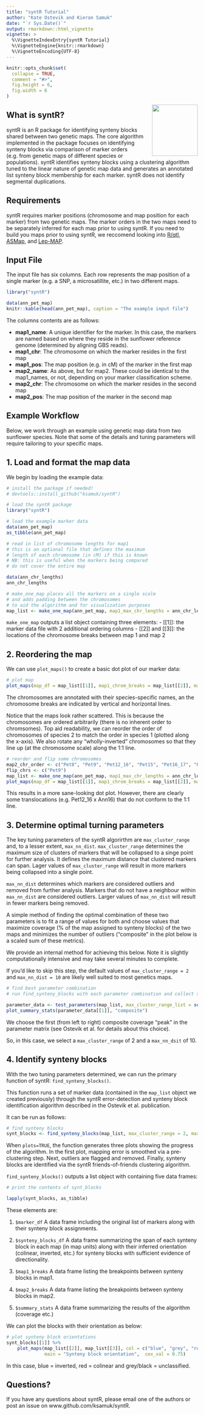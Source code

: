 ```yaml
---
title: "syntR Tutorial"
author: "Kate Ostevik and Kieran Samuk"
date: "`r Sys.Date()`"
output: rmarkdown::html_vignette
vignette: >
  %\VignetteIndexEntry{syntR Tutorial}
  %\VignetteEngine{knitr::rmarkdown}
  %\VignetteEncoding{UTF-8}
---
```


```r
knitr::opts_chunk$set(
  collapse = TRUE,
  comment = "#>",
  fig.height = 6,
  fig.width = 6
)


```
<img src="https://raw.githubusercontent.com/ksamuk/syntR/master/inst/figures/logo.png" align="right" width="120" height="135" />

## What is syntR?

syntR is an R package for identifying synteny blocks shared between two genetic maps. The core algorithm implemented in the package focuses on identifying synteny blocks via comparison of marker orders (e.g. from genetic maps of different species or populations). syntR identifies synteny blocks using a clustering algorithm tuned to the linear nature of genetic map data and generates an annotated list synteny block membership for each marker. syntR does not identify segmental duplications.

## Requirements

syntR requires marker positions (chromosome and map position for each marker) from two genetic maps. The marker orders in the two maps need to be separately inferred for each map prior to using syntR. If you need to build you maps prior to using syntR, we reccomend looking into [R/qtl](http://www.rqtl.org/), [ASMap](https://cran.r-project.org/web/packages/ASMap/index.html), and [Lep-MAP](https://sourceforge.net/p/lep-map3/wiki/LM3%20Home/).

## Input File

The input file has six columns. Each row represents the map position of a single marker (e.g. a SNP, a microsatillite, etc.) in two different maps.

```r

library("syntR")

data(ann_pet_map)
knitr::kable(head(ann_pet_map), caption = "The example input file")

```

The columns contents are as follows:

- **map1_name**: A unique identifier for the marker. In this case, the markers are named based on where they reside in the sunflower reference genome (determined by aligning GBS reads).
- **map1_chr**: The chromosome on which the marker resides in the first map 
- **map1_pos**: The map position (e.g. in cM) of the marker in the first map
- **map2_name**: As above, but for map2. These could be identical to the map1_names, or not, depending on your marker classification scheme.
- **map2_chr**: The chromosome on which the marker resides in the second map 
- **map2_pos**: The map position of the marker in the second map



## Example Workflow
Below, we work through an example using genetic map data from two sunflower species. Note that some of the details and tuning parameters will require tailoring to your specific maps. 


## 1. Load and format the map data

We begin by loading the example data:

```r
# install the package if needed!
# devtools::install_github("ksamuk/syntR")

# load the syntR package
library("syntR")

# load the example marker data
data(ann_pet_map)
as_tibble(ann_pet_map)

# read in list of chromosome lengths for map1
# this is an optional file that defines the maximum 
# length of each chromosome (in cM) if this is known
# NB: this is useful when the markers being compared 
# do not cover the entire map

data(ann_chr_lengths)
ann_chr_lengths

# make_one_map places all the markers on a single scale
# and adds padding between the chromosomes 
# to aid the algorithm and for visualization purposes
map_list <- make_one_map(ann_pet_map, map1_max_chr_lengths = ann_chr_lengths)

```

`make_one_map` outputs a list object containing three elements:
- [[1]]: the marker data file with 2 additional ordering columns
- [[2]] and [[3]]: the locations of the chromosome breaks between map 1 and map 2


## 2. Reordering the map

We can use `plot_maps()` to create a basic dot plot of our marker data:

```r
# plot map
plot_maps(map_df = map_list[[1]], map1_chrom_breaks = map_list[[2]], map2_chrom_breaks = map_list[[3]])

```

The chromosomes are annotated with their species-specific names, an the chromosome breaks are indicated by vertical and horizontal lines.

Notice that the maps look rather scattered. This is because the chromosomes are ordered arbitrarily (there is no inherent order to chromsomes). Top aid readability, we can reorder the order of chromosomes of species 2 to match the order in species 1 (plotted along the x-axis). We also rotate any "wholly-inverted" chromosomes so that they line up (at the chromosome scale) along the 1:1 line.

```r
# reorder and flip some chromosomes
map2_chr_order <- c("Pet8", "Pet9", "Pet12_16", "Pet15", "Pet16_17", "Pet17")
flip_chrs <- c("Pet9")
map_list <- make_one_map(ann_pet_map, map1_max_chr_lengths = ann_chr_lengths, map2_chr_order = map2_chr_order, flip_chrs = flip_chrs)
plot_maps(map_df = map_list[[1]], map1_chrom_breaks = map_list[[2]], map2_chrom_breaks = map_list[[3]])

```

This results in a more sane-looking dot plot. However, there are clearly some translocations (e.g. Pet12_16 x Ann16) that do not conform to the 1:1 line.



## 3. Determine optimal turning parameters 

The key tuning parameters of the syntR algorirthm are `max_cluster_range` and, to a lesser extent, `max_nn_dist`. 
`max_cluster_range` determines the maximum size of clusters of markers that will be collapsed to a singe point for further analysis. It defines the maximum distance that clustered markers can span. Lager values of `max_cluster_range` will result in more markers being collapsed into a single point.

`max_nn_dist` determines which markers are considered outliers and removed from further analysis. Markers that do not have a neighbour within `max_nn_dist` are considered outliers. Larger values of `max_nn_dist` will result in fewer markers being removed.

A simple method of finding the optimal combination of these two parameters is to fit a range of values for both and choose values that maximize coverage (% of the map assigned to synteny blocks) of the two maps and minimizes the number of outliers ("composite" in the plot below is a scaled sum of these metrics).

We provide an internal method for achieving this below. Note it is slightly computationally intensive and may take several minutes to complete.

If you'd like to skip this step, the default values of `max_cluster_range = 2` and `max_nn_dist = 10` are likely well suited to most genetics maps.

```r
# find best parameter combination
# run find_synteny_blocks with each parameter combination and collect summary statistics

parameter_data <- test_parameters(map_list, max_cluster_range_list = seq(1, 5, by = 0.5), max_nn_dist_list = seq(10, 50, by = 10))
plot_summary_stats(parameter_data[[1]], "composite")


```

We choose the first (from left to right) composite coverage “peak” in the parameter matrix (see Ostevik et al. for details about this choice).  

So, in this case, we select a `max_cluster_range` of 2 and a `max_nn_dsit` of 10. 


## 4. Identify synteny blocks

With the two tuning parameters determined, we can run the primary function of syntR: `find_synteny_blocks()`. 

This function runs a set of marker data (contained in the `map_list` object we created previously) through the syntR error-detection and synteny block identification algorithm described in the Ostevik et al. publication. 

It can be run as follows:

```r
# find synteny blocks
synt_blocks <- find_synteny_blocks(map_list, max_cluster_range = 2, max_nn_dist = 10, plots = TRUE)

```

When `plots=TRUE`, the function generates three plots showing the progress of the algorithm. In the first plot, mapping error is smoothed via a pre-clustering step. Next, outliers are flagged and removed. Finally, synteny blocks are identified via the syntR friends-of-friends clustering algorithm.

`find_synteny_blocks()` outputs a list object with containing five data frames:

```r

# print the contents of synt_blocks

lapply(synt_blocks, as_tibble)

```

These elements are:

1. `$marker_df` A data frame including the original list of markers along with their synteny block assignments.

2. `$synteny_blocks_df` A data frame summarizing the span of each synteny block in each map (in map units) along with their inferred orientation (colinear, inverted, etc.) for synteny blocks with sufficient evidence of directionality.

3. `$map1_breaks` A data frame listing the breakpoints between synteny blocks in map1.

4. `$map2_breaks` A data frame listing the breakpoints between synteny blocks in map2.

5. `$summary_stats` A data frame summarizing the results of the algorithm (coverage etc.)


We can plot the blocks with their orientation as below:

```r

# plot synteny block orientations
synt_blocks[[1]] %>%
    plot_maps(map_list[[2]], map_list[[3]], col = c("blue", "grey", "red", "black")[as.numeric(as.factor(.$orientation))], 
              main = "Synteny block orientation",  cex_val = 0.75)

```

In this case, blue = inverted, red = colinear and grey/black = unclassified.


## Questions?

If you have any questions about syntR, please email one of the authors or post an issue on www.github.com/ksamuk/syntR.

